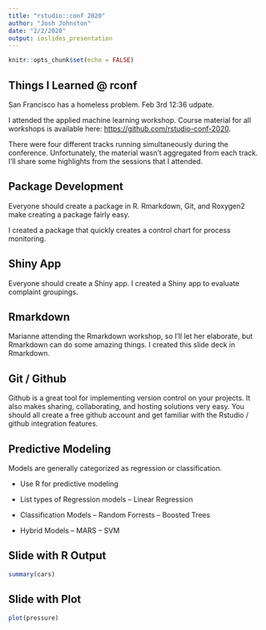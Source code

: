 ```yaml
---
title: "rstudio::conf 2020"
author: "Josh Johnston"
date: "2/2/2020"
output: ioslides_presentation
---
```


```r
knitr::opts_chunk$set(echo = FALSE)
```

## Things I Learned @ rconf 


San Francisco has a homeless problem.  Feb 3rd 12:36 udpate.

I attended the applied machine learning workshop.  Course material for all workshops is available here: 
<https://github.com/rstudio-conf-2020>.

There were four different tracks running simultaneously during the conference.  Unfortunately, the material wasn't aggregated from each track.  I'll share some highlights from the sessions that I attended.  



## Package Development

Everyone should create a package in R.  Rmarkdown, Git, and Roxygen2 make creating a package fairly easy.  

I created a package that quickly creates a control chart for process monitoring.  

## Shiny App

Everyone should create a Shiny app.  I created a Shiny app to evaluate complaint groupings.


## Rmarkdown 

Marianne attending the Rmarkdown workshop, so I'll let her elaborate, but Rmarkdown can do some amazing things.  I created this slide deck in Rmarkdown.  

## Git / Github

Github is a great tool for implementing version control on your projects.  It also makes sharing, collaborating, and hosting solutions very easy.  You should all create a free github account and get familiar with the Rstudio / github integration features.  


## Predictive Modeling

Models are generally categorized as regression or classification.  

- Use R for predictive modeling

- List types of Regression models
-- Linear Regression

- Classification Models
-- Random Forrests
-- Boosted Trees

- Hybrid Models
-- MARS
-- SVM


## Slide with R Output

```r
summary(cars)
```

## Slide with Plot

```r
plot(pressure)
```

